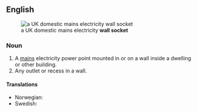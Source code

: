 ==English==
[[File:UK BS1363 double wall socket.jpg|thumb|right|a UK domestic mains electricity '''wall socket''']]
===Noun===
{{en-noun|sg=[[wall]] [[socket]]}}

# A [[mains]] electricity power point mounted in or on a wall inside a dwelling or other building.
# Any outlet or recess in a wall.

====Translations====
{{trans-top|electricity power point}}
{{trans-mid}}
* Norwegian: {{t|no|stikkontakt|m}}
* Swedish: {{t|sv|vägguttag|n}}
{{trans-bottom}}